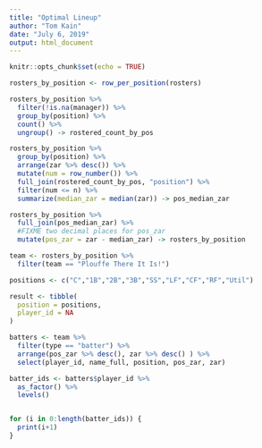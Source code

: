 ```yaml
---
title: "Optimal Lineup"
author: "Tom Kain"
date: "July 6, 2019"
output: html_document
---
```


```r
knitr::opts_chunk$set(echo = TRUE)
```


```r
rosters_by_position <- row_per_position(rosters)

rosters_by_position %>% 
  filter(!is.na(manager)) %>% 
  group_by(position) %>% 
  count() %>% 
  ungroup() -> rostered_count_by_pos

rosters_by_position %>% 
  group_by(position) %>% 
  arrange(zar %>% desc()) %>% 
  mutate(num = row_number()) %>% 
  full_join(rostered_count_by_pos, "position") %>% 
  filter(num <= n) %>% 
  summarize(median_zar = median(zar)) -> pos_median_zar

rosters_by_position %>% 
  full_join(pos_median_zar) %>% 
  #FIXME two decimal places for pos_zar
  mutate(pos_zar = zar - median_zar) -> rosters_by_position

team <- rosters_by_position %>% 
  filter(team == "Plouffe There It Is!")

positions <- c("C","1B","2B","3B","SS","LF","CF","RF","Util")

result <- tibble(
  position = positions,
  player_id = NA
)

batters <- team %>%
  filter(type == "batter") %>% 
  arrange(pos_zar %>% desc(), zar %>% desc() ) %>% 
  select(player_id, name_full, position, pos_zar, zar)

batter_ids <- batters$player_id %>% 
  as_factor() %>%
  levels()


for (i in 0:length(batter_ids)) {
  print(i+1)
}
```
